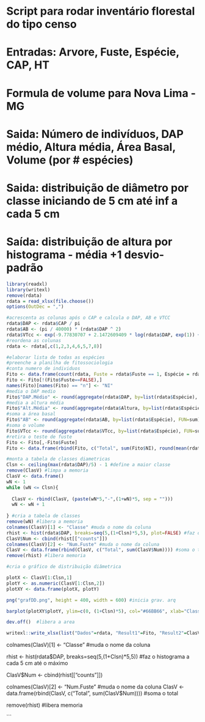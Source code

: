 # Script para rodar inventário florestal do tipo censo
# Entradas: Arvore, Fuste, Espécie, CAP, HT
# Formula de volume para Nova Lima - MG
# Saida: Número de indivíduos, DAP médio, Altura média, Área Basal, Volume (por # espécies)
# Saida: distribuição de diâmetro por classe iniciando de 5 cm até inf a cada 5 cm
# Saída: distribuição de altura por histograma - média +1 desvio-padrão


```{r}
library(readxl)
library(writexl)
remove(rdata)
rdata = read_xlsx(file.choose())
options(OutDec = ",")
```
```{r}
#acrescenta as colunas após o CAP e calcula o DAP, AB e VTCC
rdata$DAP <- rdata$CAP / pi
rdata$AB <- (pi / 40000) * (rdata$DAP ^ 2)
rdata$VTcc <- exp(-9.77830707 + 2.1472609409 * log(rdata$DAP, exp(1)) + 0.7804098114 * log(rdata$Altura, exp(1)))
#reordena as colunas
rdata <- rdata[,c(1,2,3,4,6,5,7,8)]
```

```{r}
#elaborar lista de todas as espécies
#preenche a planilha de fitossociologia
#conta numero de individuos
Fito <- data.frame(count(rdata, Fuste = rdata$Fuste == 1, Espécie = rdata$Espécie))
Fito <- Fito[!(Fito$Fuste==FALSE),]
names(Fito)[names(Fito) == "n"] <- "NI"
#media o DAP medio
Fito$"DAP.Médio" <- round(aggregate(rdata$DAP, by=list(rdata$Espécie), FUN=mean)$x,1)
#media a altura média
Fito$"Alt.Média" <- round(aggregate(rdata$Altura, by=list(rdata$Espécie), FUN=mean)$x,1)
#soma a área basal
Fito$"AB" <- round(aggregate(rdata$AB, by=list(rdata$Espécie), FUN=sum)$x, 5)
#soma o volume
Fito$VTcc <- round(aggregate(rdata$VTcc, by=list(rdata$Espécie), FUN=sum)$x, 5)
#retira o teste de fuste
Fito <- Fito[,-Fito$Fuste]
Fito <- data.frame(rbind(Fito, c("Total", sum(Fito$NI), round(mean(rdata$DAP),1), round(mean(rdata$Altura),1), round(sum(rdata$AB), 5), round(sum(rdata$VTcc),5 )))) #acrescenta as médias e totais finais
```


```{r}
#monta a tabela de classes diametricas
Clsn <- ceiling(max(rdata$DAP)/5) - 1 #define a maior classe
remove(ClasV) #limpa a memoria
ClasV <- data.frame() 
wN <- 1
while (wN <= Clsn){
  
  ClasV <- rbind(ClasV, (paste(wN*5,"-",(1+wN)*5, sep = "")))
  wN <- wN + 1
  
} #cria a tabela de classes
remove(wN) #libera a memoria
colnames(ClasV)[1] <- "Classe" #muda o nome da coluna
rhist <- hist(rdata$DAP, breaks=seq(5,(1+Clsn)*5,5), plot=FALSE) #faz o histograma a cada 5 cm até o máximo
ClasV$Num <- cbind(rhist[["counts"]])
colnames(ClasV)[2] <- "Num.Fuste" #muda o nome da coluna
ClasV <- data.frame(rbind(ClasV, c("Total", sum(ClasV$Num)))) #soma o total
remove(rhist) #libera memoria

```

```{r}
#cria o gráfico de distribuição diâmetrica 

plotX <- ClasV[1:Clsn,1]
plotY <- as.numeric(ClasV[1:Clsn,2])
plotXY <- data.frame(plotX, plotY)

png("grafDD.png", height = 400, width = 600) #inicia grav. arq

barplot(plotXY$plotY, ylim=c(0, (1+Clsn)*5), col="#66BB66", xlab="Classe", names.arg = plotXY$plotX, ylab="Número de Fustes", main="Distribuição Diamétrica", axes=TRUE) #plota o grafico

dev.off()  #libera a area     
```


```{r}
writexl::write_xlsx(list("Dados"=rdata, "Result1"=Fito, "Result2"=ClasV), "resultado.xlsx")
```



colnames(ClasV)[1] <- "Classe" #muda o nome da coluna

rhist <- hist(rdata$DAP, breaks=seq(5,(1+Clsn)*5,5)) #faz o histograma a cada 5 cm até o máximo

ClasV$Num <- cbind(rhist[["counts"]])

colnames(ClasV)[2] <- "Num.Fuste" #muda o nome da coluna
ClasV <- data.frame(rbind(ClasV, c("Total", sum(ClasV$Num)))) #soma o total

remove(rhist) #libera memoria

```



